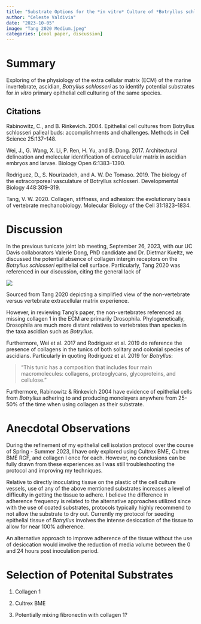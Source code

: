 ```yaml
---
title: "Substrate Options for the *in vitro* Culture of *Botryllus schlosseri* Epithelial Cells"
author: "Celeste Valdivia"
date: "2023-10-05"
image: "Tang 2020 Medium.jpeg"
categories: [cool paper, discussion]
---
```


# Summary
Exploring of the physiology of the extra cellular matrix (ECM) of the marine invertebrate, ascidian, *Botryllus schlosseri* as to identify potential substrates for *in vitro* primary epithelial cell culturing of the same species.


::: callout-note
## Citations
Rabinowitz, C., and B. Rinkevich. 2004. Epithelial cell cultures from Botryllus schlosseri palleal buds: accomplishments and challenges. Methods in Cell Science 25:137–148.

Wei, J., G. Wang, X. Li, P. Ren, H. Yu, and B. Dong. 2017. Architectural delineation and molecular identification of extracellular matrix in ascidian embryos and larvae. Biology Open 6:1383–1390.

Rodriguez, D., S. Nourizadeh, and A. W. De Tomaso. 2019. The biology of the extracorporeal vasculature of Botryllus schlosseri. Developmental Biology 448:309–319.


Tang, V. W. 2020. Collagen, stiffness, and adhesion: the evolutionary basis of vertebrate mechanobiology. Molecular Biology of the Cell 31:1823–1834.
:::

# Discussion
In the previous tunicate joint lab meeting, September 26, 2023, with our UC Davis collaborators Valerie Dong, PhD candidate and Dr. Dietmar Kueltz, we discussed the potential absence of collagen intergin receptors on the *Botryllus schlosseri* epithelial cell surface. Particularly, Tang 2020 was referenced in our discussion, citing the general lack of 

::: {#fig-Tang-2020 layout-ncol="1"}
![](Tang_2020_2.jpeg)

Sourced from Tang 2020 depicting a simplified view of the non-vertebrate versus vertebrate extracellular matrix experience.
:::

However, in reviewing Tang's paper, the non-vertebrates referenced as missing collagen 1 in the ECM are primarily Drosophila. Phylogenetically, Drosophila are much more distant relatives to vertebrates than species in the taxa ascidian such as *Botryllus*.

Furthermore, Wei et al. 2017 and Rodriguez et al. 2019 do reference the presence of collagens in the tunics of both solitary and colonial species of ascidians. Particularly in quoting Rodriguez et al. 2019 for *Botryllus*:

>"This tunic has a composition that includes four main macromolecules: collagens, proteoglycans, glycoproteins, and cellulose."

Furthermore, Rabinowitz & Rinkevich 2004 have evidence of epithelial cells from *Botryllus* adhering to and producing monolayers anywhere from 25-50% of the time when using collagen as their substrate.

# Anecdotal Observations

During the refinement of my epithelial cell isolation protocol over the course of Spring - Summer 2023, I have only explored using Cultrex BME, Cultrex BME RGF, and collagen I once for each. However, no conclusions can be fully drawn from these experiences as I was still troubleshooting the protocol and improving my techniques. 

Relative to directly inoculating tissue on the plastic of the cell culture vessels, use of any of the above mentioned substrates increases a level of difficulty in getting the tissue to adhere. I believe the difference in adherence frequency is related to the alternative approaches utilized since with the use of coated substrates, protocols typically highly recommend to not allow the substrate to dry out. Currently my protocol for seeding epithelial tissue of *Botryllus* involves the intense desiccation of the tissue to allow for near 100% adherence. 

An alternative approach to improve adherence of the tissue without the use of desiccation would involve the reduction of media volume between the 0 and 24 hours post inoculation period. 


# Selection of Potenital Substrates

1. Collagen 1

2. Cultrex BME

3. Potentially mixing fibronectin with collagen 1?

